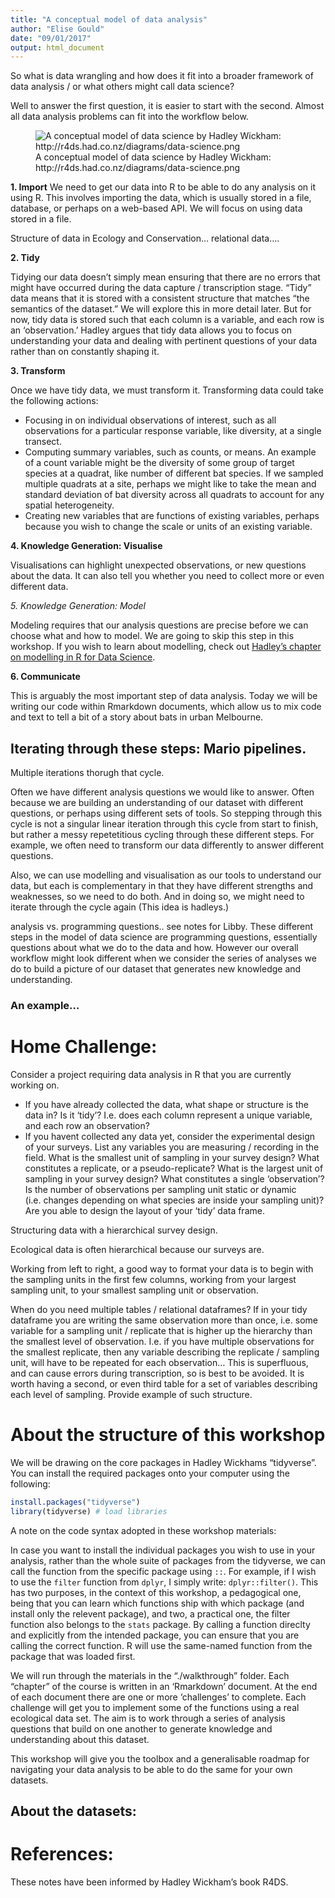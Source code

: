 ```yaml
---
title: "A conceptual model of data analysis"
author: "Elise Gould"
date: "09/01/2017"
output: html_document
---
```


So what is data wrangling and how does it fit into a broader framework of data analysis / or what others might call data science?

Well to answer the first question, it is easier to start with the second. Almost all data analysis problems can fit into the workflow below.

![A conceptual model of data science by Hadley Wickham: http://r4ds.had.co.nz/diagrams/data-science.png](../assets/data-science.png)

**1. Import** We need to get our data into R to be able to do any analysis on it using R. This involves importing the data, which is usually stored in a file, database, or perhaps on a web-based API. We will focus on using data stored in a file. 

Structure of data in Ecology and Conservation... relational data.... 

**2. Tidy** 

Tidying our data doesn't simply mean ensuring that there are no errors that might have occurred during the data capture / transcription stage. "Tidy" data means that it is stored with a consistent structure that matches "the semantics of the dataset." We will explore this in more detail later. But for now, tidy data is stored such that each column is a variable, and each row is an 'observation.' Hadley argues that tidy data allows you to focus on understanding your data and dealing with pertinent questions of your data rather than on constantly shaping it.


**3. Transform**

Once we have tidy data, we must transform it. Transforming data could take the following actions:

- Focusing in on individual observations of interest, such as all observations for a particular response variable, like diversity, at a single transect.
- Computing summary variables, such as counts, or means. An example of a count variable might be the diversity of some group of target species at a quadrat, like number of different bat species. If we sampled multiple quadrats at a site, perhaps we might like to take the mean and standard deviation of bat diversity across all quadrats to account for any spatial heterogeneity.
- Creating new variables that are functions of existing variables, perhaps because you wish to change the scale or units of an existing variable.

**4. Knowledge Generation: Visualise**

Visualisations can highlight unexpected observations, or new questions about the data. It can also tell you whether you need to collect more or even different data. 

*5. Knowledge Generation: Model*

Modeling requires that our analysis questions are precise before we can choose what and how to model. We are going to skip this step in this workshop. If you wish to learn about modelling, check out  [Hadley's chapter on modelling in R for Data Science](http://r4ds.had.co.nz/model-intro.html).

**6. Communicate**

This is arguably the most important step of data analysis. Today we will be writing our code within Rmarkdown documents, which allow us to mix code and text to tell a bit of a story about bats in urban Melbourne.

##  Iterating through these steps: Mario pipelines.

Multiple iterations thorugh that cycle.

Often we have different analysis questions we would like to answer. Often because we are building an understanding of our dataset with different questions, or perhaps using different sets of tools. So stepping through this cycle is not a singular linear iteration through this cycle from start to finish, but rather a messy repetetitious cycling through these different steps. For example, we often need to transform our data differently to answer different questions.

Also, we can use modelling and visualisation as our tools to understand our data, but each is complementary in that they have different strengths and weaknesses, so we need to do both. And in doing so, we might need to iterate through the cycle again (This idea is hadleys.)

analysis vs. programming questions.. see notes for Libby. These different steps in the model of data science are programming questions, essentially questions about what we do to the data and how. However our overall workflow might look different when we consider the series of analyses we do to build a picture of our dataset that generates new knowledge and understanding.

### An example...

# Home Challenge:

Consider a project requiring data analysis in R that you are currently working on.

- If you have already collected the data, what shape or structure is the data in? Is it 'tidy'? I.e. does each column represent a unique variable, and each row an observation?
- If you havent collected any data yet, consider the experimental design of your surveys. List any variables you are measuring / recording in the field. What is the smallest unit of sampling in your survey design? What constitutes a replicate, or a pseudo-replicate? What is the largest unit of sampling in your survey design? What constitutes a single 'observation'? Is the number of observations per sampling unit static or dynamic (i.e. changes depending on what species are inside your sampling unit)? Are you able to design the layout of your 'tidy' data frame.

Structuring data with a hierarchical survey design.

Ecological data is often hierarchical because our surveys are.

Working from left to right, a good way to format your data is to begin with the sampling units in the first few columns, working from your largest sampling unit, to your smallest sampling unit or observation.

When do you need multiple tables / relational dataframes? If in your tidy dataframe you are writing the same observation more than once, i.e. some variable for a sampling unit / replicate that is higher up the hierarchy than the smallest level of observation. I.e. if you have multiple observations for the smallest replicate, then any variable describing the replicate / sampling unit, will have to be repeated for each observation... This is superfluous, and can cause errors during transcription, so is best to be avoided. It is worth having a second, or even third table for a set of variables describing each level of sampling. Provide example of such structure.

# About the structure of this workshop

We will be drawing on the core packages in Hadley Wickhams "tidyverse".
You can install the required packages onto your computer using the following:

```r
install.packages("tidyverse")
library(tidyverse) # load libraries
```

A note on the code syntax adopted in these workshop materials:

In case you want to install the individual packages you wish to use in your analysis, rather than the whole suite of packages from the tidyverse, we can call the function from the specific package using `::`. For example, if I wish to use the `filter` function from `dplyr`, I simply write: `dplyr::filter()`. This has two purposes, in the context of this workshop, a pedagogical one, being that you can learn which functions ship with which package (and install only the relevent package), and two, a practical one, the filter function also belongs to the `stats` package. By calling a function direclty and explicitly from the intended package, you can ensure that you are calling the correct function. R will use the same-named function from the package that was loaded first.

We will run through the materials in the "./walkthrough" folder. Each "chapter" of the course is written in an 'Rmarkdown' document. At the end of each document there are one or more 'challenges' to complete. Each challenge will get you to implement some of the functions using a real ecological data set. The aim is to work through a series of analysis questions that build on one another to generate knowledge and understanding about this dataset.

This workshop will give you the toolbox and a generalisable roadmap for navigating your data analysis to be able to do the same for your own datasets.

## About the datasets:





# References:

These notes have been informed by Hadley Wickham's book R4DS.

